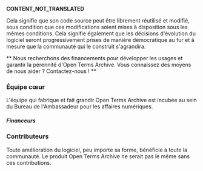 **CONTENT_NOT_TRANSLATED**

Cela signifie que son code source peut être librement réutilisé et modifié, sous condition que ces modifications soient mises à disposition sous les mêmes conditions. Cela signifie également que les décisions d'évolution du logiciel seront progressivement prises de manière démocratique au fur et à mesure que la communauté qui le construit s'agrandira.

** Nous recherchons des financements pour développer les usages et garantir la pérennité d'Open Terms Archive. Vous connaissez des moyens de nous aider ? Contactez-nous ! **

### Équipe cœur

L'équipe qui fabrique et fait grandir Open Terms Archive est incubée au sein du Bureau de l'Ambassadeur pour les affaires numériques.

<Contributors type="core" alignX="left" />

<Contributors subtitle="Alumnis" type="alumnis" alignX="left" className="mb__L" />

##### Financeurs

<ThumbGalery align="left" small={true}>
  <ThumbGaleryItem src="/images/contributors/meae.png" width="132" height="120" />
  <ThumbGaleryItem src="/images/contributors/france-relance.png" width="77" height="77" />
  <ThumbGaleryItem src="/images/contributors/nextgen.png" width="191" height="48" />
</ThumbGalery>

### Contributeurs

Toute amélioration du logiciel, peu importe sa forme, bénéficie à toute la communauté. Le produit Open Terms Archive ne serait pas le même sans ces contributions.

<Contributors type="contributors" />

<ThumbGalery>
  <Link href="https://disinfo.quaidorsay.fr">
    <a target="_blank">
      <ThumbGaleryItem src="/images/contributors/ambnum.png" width="158" height="80" />
    </a>
  </Link>
  <Link href="https://disinformationindex.org/">
    <a target="_blank">
      <ThumbGaleryItem src="/images/contributors/gdi.png" width="150" height="32" />
    </a>
  </Link>
  <Link href="https://www.peren.gouv.fr/">
    <a target="_blank">
      <ThumbGaleryItem src="/images/contributors/peren.png" width="190" height="126" />
    </a>
  </Link>
</ThumbGalery>
